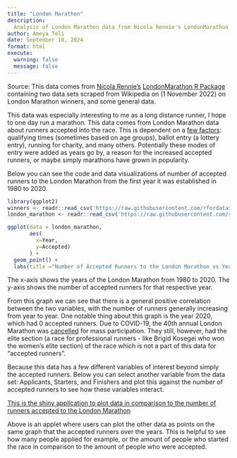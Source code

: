 ```yaml
---
title: "London Marathon"
description:
  Analysis of London Marathon data from Nicola Rennie's LondonMarathon R Package 
author: Ameya Teli
date: September 18, 2024
format: html
execute: 
  warning: false
  message: false
---
```


Source: This data comes from [Nicola Rennie's](https://github.com/nrennie) [LondonMarathon R Package](https://github.com/nrennie/LondonMarathon) containing two data sets scraped from Wikipedia on (1 November 2022) on London Marathon winners, and some general data. 

This data was especially interesting to me as a long distance runner, I hope to one day run a marathon. This data comes from London Marathon data about runners accepted into the race. This is dependent on a [few factors](https://blog.irace.ai/london-marathon-qualifying-times): qualifying times (sometimes based on age groups), ballot entry (a lottery entry), running for charity, and many others. Potentially these modes of entry were added as years go by, a reason for the increased accepted runners, or maybe simply marathons have grown in popularity.   


Below you can see the code and data visualizations of number of accepted runners to the London Marathon from the first year it was established in 1980 to 2020. 

```r
library(ggplot2)
winners <- readr::read_csv('https://raw.githubusercontent.com/rfordatascience/tidytuesday/master/data/2023/2023-04-25/winners.csv')
london_marathon <- readr::read_csv('https://raw.githubusercontent.com/rfordatascience/tidytuesday/master/data/2023/2023-04-25/london_marathon.csv')
```

```r

ggplot(data = london_marathon, 
       aes(
         x=Year, 
         y=Accepted)
       ) +
  geom_point() + 
  labs(title ="Number of Accepted Runners to the London Marathon vs Year")

```

The x-axis shows the years of the London Marathon from 1980 to 2020. The y-axis shows the number of accepted runners for that respective year. 

From this graph we can see that there is a general positive correlation between the two variables, with the number of runners generally increasing from year to year. 
One notable thing about this graph is the year 2020, which had 0 accepted runners. Due to COVID-19, the 40th annual London Marathon was [cancelled](https://en.wikipedia.org/wiki/2020_London_Marathon#:~:text=The%202020%20London%20Marathon%20was,mass%20participation%20event%20was%20cancelled.) for mass participation. They still, however, had the elite section (a race for professional runners - like Brigid Kosegei who won the women's elite section) of the race which is not a part of this data for "accepted runners". 

Because this data has a few different variables of interest beyond simply the accepted runners. Below you can select another variable from the data set: Applicants, Starters, and Finishers and plot this against the number of accepted runners to see how these variables interact. 

[This is the shiny application to plot data in comparison to the number of runners accepted to the London Marathon](http://ameyateli.shinyapps.io/londonmarathon)

Above is an applet where users can plot the other data as points on the same graph that the accepted runners over the years. This is helpful to see how many people applied for example, or the amount of people who started the race in comparison to the amount of people who were accepted. 


